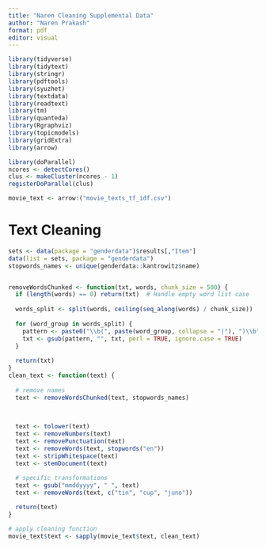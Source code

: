 ```yaml
---
title: "Naren Cleaning Supplemental Data"
author: "Naren Prakash"
format: pdf
editor: visual
---
```


```r
library(tidyverse)
library(tidytext)
library(stringr)
library(pdftools)
library(syuzhet)
library(textdata)
library(readtext)
library(tm)
library(quanteda)
library(Rgraphviz)
library(topicmodels)
library(gridExtra)
library(arrow)
```

```r
library(doParallel)
ncores <- detectCores()
clus <- makeCluster(ncores - 1)
registerDoParallel(clus)
```

```r
movie_text <- arrow:("movie_texts_tf_idf.csv")
```

# Text Cleaning

```r

sets <- data(package = "genderdata")$results[,"Item"]
data(list = sets, package = "genderdata")
stopwords_names <- unique(genderdata::kantrowitz$name)


removeWordsChunked <- function(txt, words, chunk_size = 500) {
  if (length(words) == 0) return(txt)  # Handle empty word list case
  
  words_split <- split(words, ceiling(seq_along(words) / chunk_size))
  
  for (word_group in words_split) {
    pattern <- paste0("\\b(", paste(word_group, collapse = "|"), ")\\b")
    txt <- gsub(pattern, "", txt, perl = TRUE, ignore.case = TRUE)
  }
  
  return(txt)
}
clean_text <- function(text) {
  
  # remove names
  text <- removeWordsChunked(text, stopwords_names)

  
  
  text <- tolower(text)
  text <- removeNumbers(text)
  text <- removePunctuation(text) 
  text <- removeWords(text, stopwords("en"))
  text <- stripWhitespace(text)
  text <- stemDocument(text)
  
  # specific transformations
  text <- gsub("mmddyyyy", " ", text)
  text <- removeWords(text, c("tin", "cup", "juno")) 

  return(text)
}

# apply cleaning function
movie_text$text <- sapply(movie_text$text, clean_text)
```